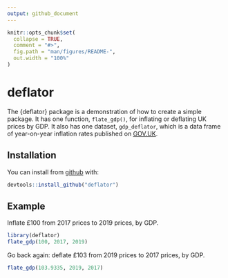 ```yaml
---
output: github_document
---
```


<!-- README.md is generated from README.Rmd. Please edit that file -->

```r
knitr::opts_chunk$set(
  collapse = TRUE,
  comment = "#>",
  fig.path = "man/figures/README-",
  out.width = "100%"
)
```

# deflator

<!-- badges: start -->
<!-- badges: end -->

The {deflator} package is a demonstration of how to create a simple package.  It
has one function, `flate_gdp()`, for inflating or deflating UK prices by GDP.
It also has one dataset, `gdp_deflator`, which is a data frame of year-on-year
inflation rates published on
[GOV.UK](https://www.gov.uk/government/statistics/gdp-deflators-at-market-prices-and-money-gdp-march-2019-quarterly-national-accounts).

## Installation

You can install from [github](https://github.com/nacnudus/deflator) with:

```r
devtools::install_github("deflator")
```

## Example

Inflate £100 from 2017 prices to 2019 prices, by GDP.

```r
library(deflator)
flate_gdp(100, 2017, 2019)
```

Go back again: deflate £103 from 2019 prices to 2017 prices, by GDP.

```r
flate_gdp(103.9335, 2019, 2017)
```
